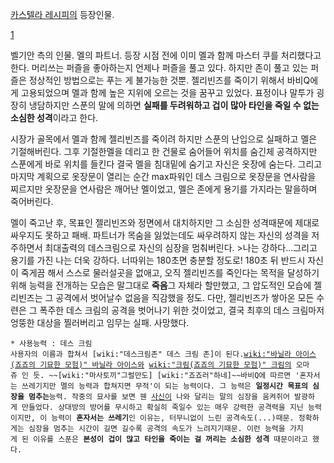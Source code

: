[[카스텔라 레시피]]의 등장인물.

[attachment:deaswta.jpg]

벨기안 측의 인물. 멜의 파트너. 등장 시점 전에 이미 멜과 함께 마스터 쿠를 처리했다고 한다. 머리쓰는 퍼즐을 좋아하는지 언제나 퍼즐을 풀고 있다. 하지만 존이 풀고 있는 퍼즐은 정상적인 방법으로는 푸는 게 불가능한 것뿐. 젤리빈즈를 죽이기 위해서 바비Q에게 고용되었으며 멜과 함께 높은 지위에 오르는 것을 꿈꾸고 있었다. 표정이나 말투가 굉장히 냉담하지만 스푼의 말에 의하면 '''실패를 두려워하고 겁이 많아 타인을 죽일 수 없는 소심한 성격'''이라고 한다.

시장가 골목에서 멜과 함께 젤리빈즈를 죽이려 하지만 스푼의 난입으로 실패하고 멜은 기절해버린다. 그후 기절한멜을 데리고 한 건물로 숨어들어 위치를 숨긴체 공격하지만 스푼에게 바로 위치를 들킨다 결국 멜을 침대밑에 숨기고 자신은 옷장에 숨는다. 그리고 마지막 계획으로 옷장문이 열리는 순간 max파워인 데스 크림으로 옷장문을 연사람을 찌르지만 옷장문을 연사람은 깨어난 멜이었고, 멜은 존에게 용기를 가지라는 말을하며 죽어버린다.

멜이 죽고난 후, 목표인 젤리빈즈와 정면에서 대치하지만 그 소심한 성격때문에 제대로 싸우지도 못하고 패배.
파트너가 목숨을 잃었는데도 싸우려하지 않는 자신의 성격을 저주하면서 최대출력의 데스크림으로 자신의 심장을 멈춰버린다.
>나는 강하다...그리고 용기를 가진 나는 더욱 강하다. 너따위는 180초면 충분할 정도로!
180초 뒤 반드시 자신이 죽게끔 해서 스스로 물러설곳을 없애고, 오직 젤리빈즈를 죽인다는 목적을 달성하기위해 능력을 전개하는 모습은 말그대로 '''죽음'''그 자체라 할만했고, 그 압도적인 모습에 젤리빈즈는 그 공격에서 벗어날수 없음을 직감했을 정도.
다만, 젤리빈즈가 쌓아온 모든 수련은 그 폭주한 데스 크림의 공격을 벗어나기 위한 것이었고, 결국 최후의 데스 크림마저 엉뚱한 대상을 찔러버리고 임무는 실패. 사망했다.

 * 사용능력 : 데스 크림
 사용자의 이름과 합쳐서 [wiki:"데스크림존" 데스 크림 존]이 된다.[[wiki:"바닐라 아이스(죠죠의 기묘한 모험)" 바닐라 아이스]]와 [[wiki:"크림(죠죠의 기묘한 모험)" 크림]]의 오마쥬 인 듯. ~~[wiki:"마사토끼"그럴만도] [wiki:"죠죠러"하네]~~바비Q에 따르면 '혼자서는 쓰레기지만 멜의 능력과 합쳐지면 무적'이 되는 능력이다. 그 능력은 '''일정시간 목표의 심장을 멈추는'''능력. 작중의 묘사를 보면 웬 [[사신]]이 나와 달리는 말의 심장을 움켜쥐어 발광하게 만들었다. 상대방의 방어를 무시하고 확실히 죽일수 있는 매우 강력한 공격력을 지닌 능력이지만, 이 능력이 '''혼자서는 쓰레기'''인 이유는, 터무니없이 느린 공격속도(...)때문. 정확하게는 심장을 멈추는 시간이 길면 길수록 공격의 속도가 느려지기때문. 이런 능력을 가지게 된 이유를 스푼은 '''본성이 겁이 많고 타인을 죽이는 걸 꺼리는 소심한 성격''' 때문이라고 했다.
